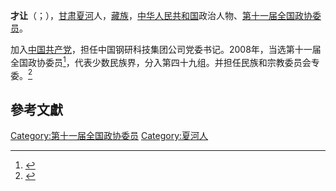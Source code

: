 '''才让'''（{{bo|z=ཚེ་རིང་|w=tshe ring}}；{{bd|1957年||}}），[[甘肃|甘肃]][[夏河|夏河]]人，[[藏族|藏族]]，[[中华人民共和国|中华人民共和国]]政治人物、[[第十一届全国政协委员|第十一届全国政协委员]]。

加入[[中国共产党|中国共产党]]，担任中国钢研科技集团公司党委书记。2008年，当选第十一届全国政协委员<ref>{{cite news|title=第十一届全国政协委员名单|url=http://www.indaa.com.cn/zt/2009qglh/zxzs/200903/t20090303_127573.html|accessdate=2013-04-09|newspaper=新华社北京1月25日电 中国人民政治协商会议第十一届全国委员会委员名单(共2237人，2008年1月25日政协第十届全国委员会常务委员会第二十次会议通过)|date=2008年1月25日|deadurl=yes|archiveurl=https://web.archive.org/web/20130928014403/http://www.indaa.com.cn/zt/2009qglh/zxzs/200903/t20090303_127573.html|archivedate=2013年9月28日|df=}}</ref>，代表少数民族界，分入第四十九组。并担任民族和宗教委员会专委。<ref>{{cite news|title=全国政协信息-才让|url=http://www.cppcc.gov.cn/CMS/wylibary/showJcwyxtInfoWylibary.action?tabJcwyxt.guid=11W0016950&wytype=wjwy|accessdate=2013-04-11|newspaper=全国政协委员会|archive-date=2019-05-19|archive-url=https://web.archive.org/web/20190519154715/http://www.cppcc.gov.cn/CMS/wylibary/showJcwyxtInfoWylibary.action?tabJcwyxt.guid=11W0016950&wytype=wjwy|dead-url=no}}</ref>

==參考文獻==
{{reflist}}
{{中国政治人物小作品}}

[[Category:第十一届全国政协委员|Category:第十一届全国政协委员]]
[[Category:夏河人|Category:夏河人]]